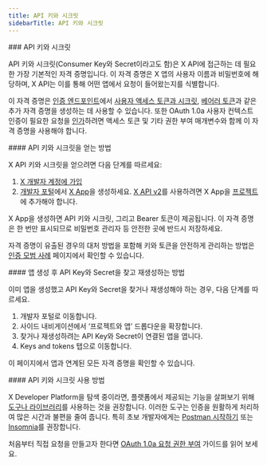 ```yaml
---
title: API 키와 시크릿
sidebarTitle: API 키와 시크릿
---
```



<div id="api-key-and-secret">
  ### API 키와 시크릿
</div>

API 키와 시크릿(Consumer Key와 Secret이라고도 함)은 X API에 접근하는 데 필요한 가장 기본적인 자격 증명입니다. 이 자격 증명은 X 앱의 사용자 이름과 비밀번호에 해당하며, X API는 이를 통해 어떤 앱에서 요청이 들어왔는지를 식별합니다.

이 자격 증명은 [인증 엔드포인트](/ko/resources/fundamentals/authentication/api-reference)에서 [사용자 액세스 토큰과 시크릿](/ko/resources/fundamentals/authentication/oauth-1-0a/api-key-and-secret), [베어러 토큰](/ko/resources/fundamentals/authentication/oauth-2-0/bearer-tokens)과 같은 추가 자격 증명을 생성하는 데 사용할 수 있습니다. 또한 OAuth 1.0a 사용자 컨텍스트 인증이 필요한 요청을 [인가](/ko/resources/fundamentals/authentication/oauth-1-0a/authorizing-a-request)하려면 액세스 토큰 및 기타 권한 부여 매개변수와 함께 이 자격 증명을 사용해야 합니다. 

<div id="how-to-acquire-an-api-key-and-secret">
  #### API 키와 시크릿을 얻는 방법
</div>

X API 키와 시크릿을 얻으려면 다음 단계를 따르세요:

1. [X 개발자 계정에 가입](https://developer.x.com/en/apply-for-access)
2. [개발자 포털](/ko/resources/fundamentals/developer-portal)에서 [X App](/ko/resources/fundamentals/developer-apps)을 생성하세요. [X API v2](/ko/x-api/introduction)를 사용하려면 X App을 [프로젝트](/ko/resources/fundamentals/projects)에 추가해야 합니다.
    

X App을 생성하면 API 키와 시크릿, 그리고 Bearer 토큰이 제공됩니다. 이 자격 증명은 한 번만 표시되므로 비밀번호 관리자 등 안전한 곳에 반드시 저장하세요.

자격 증명이 유출된 경우의 대처 방법을 포함해 키와 토큰을 안전하게 관리하는 방법은 [인증 모범 사례](/ko/resources/fundamentals/authentication/guides/authentication-best-practices) 페이지에서 확인할 수 있습니다.
 

<div id="how-to-find-and-regenerate-your-api-key-and-secret-after-app-creation">
  #### 앱 생성 후 API Key와 Secret을 찾고 재생성하는 방법
</div>

이미 앱을 생성했고 API Key와 Secret을 찾거나 재생성해야 하는 경우, 다음 단계를 따르세요.

1. 개발자 포털로 이동합니다.
2. 사이드 내비게이션에서 ‘프로젝트와 앱’ 드롭다운을 확장합니다.
3. 찾거나 재생성하려는 API Key와 Secret이 연결된 앱을 엽니다.
4. Keys and tokens 탭으로 이동합니다.

이 페이지에서 앱과 연계된 모든 자격 증명을 확인할 수 있습니다. 
 

<div id="how-to-use-your-api-key-and-secret">
  #### API 키와 시크릿 사용 방법
</div>

X Developer Platform을 탐색 중이라면, 플랫폼에서 제공되는 기능을 살펴보기 위해 [도구나 라이브러리](/ko/resources/tools-and-libraries)를 사용하는 것을 권장합니다. 이러한 도구는 인증을 원활하게 처리하여 많은 시간과 불편을 줄여 줍니다. 특히 초보 개발자에게는 [Postman 시작하기](/ko/tutorials/postman-getting-started) 또는 [Insomnia](https://insomnia.rest/)를 권장합니다.

처음부터 직접 요청을 만들고자 한다면 [OAuth 1.0a 요청 권한 부여](/ko/resources/fundamentals/authentication/oauth-1-0a/authorizing-a-request) 가이드를 읽어 보세요.
 